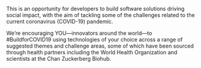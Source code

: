 This is an opportunity for developers to build software solutions driving social impact, with the aim of tackling some of the challenges related to the current coronavirus (COVID-19) pandemic.

We’re encouraging YOU—innovators around the world—to #BuildforCOVID19 using technologies of your choice across a range of suggested themes and challenge areas, some of which have been sourced through health partners including the World Health Organization and scientists at the Chan Zuckerberg Biohub.
